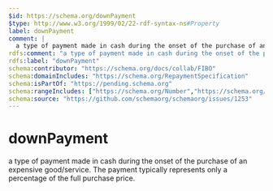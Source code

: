 ```yaml
---
$id: https://schema.org/downPayment
$type: http://www.w3.org/1999/02/22-rdf-syntax-ns#Property
label: downPayment
comment: |
  a type of payment made in cash during the onset of the purchase of an expensive good/service. The payment typically represents only a percentage of the full purchase price.
rdfs:comment: "a type of payment made in cash during the onset of the purchase of an expensive good/service. The payment typically represents only a percentage of the full purchase price."
rdfs:label: "downPayment"
schema:contributor: "https://schema.org/docs/collab/FIBO"
schema:domainIncludes: "https://schema.org/RepaymentSpecification"
schema:isPartOf: "https://pending.schema.org"
schema:rangeIncludes: ["https://schema.org/Number","https://schema.org/MonetaryAmount"]
schema:source: "https://github.com/schemaorg/schemaorg/issues/1253"
---
```


# downPayment

a type of payment made in cash during the onset of the purchase of an expensive good/service. The payment typically represents only a percentage of the full purchase price.

